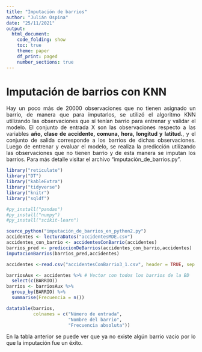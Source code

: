 ```yaml
---
title: "Imputación de barrios"
author: "Julián Ospina"
date: "25/11/2021"
output:
  html_document:
    code_folding: show
    toc: true
    theme: paper
    df_print: paged
    number_sections: true
---
```


<style>
body {
text-align: justify}
</style>

# Imputación de barrios con KNN

Hay un poco más de 20000 observaciones que no tienen asignado un barrio, de manera que para imputarlos, se utilizó el algoritmo KNN utilizando las observaciones que sí tenían barrio para entrenar y validar el modelo. El conjunto de entrada X son las observaciones respecto a las variables **año, clase de accidente, comuna, hora, longitud y latitud.**, y el conjunto de salida corresponde a los barrios de dichas observaciones. Luego de entrenar y evaluar el modelo, se realiza la predicción utilizando las observaciones que no tienen barrio y de esta manera se imputan los barrios. Para más detalle visitar el archivo "imputación_de_barrios.py".

```r
library("reticulate")
library("DT")
library("kableExtra")
library("tidyverse")
library("knitr")
library("sqldf")
```

```r
#py_install("pandas")
#py_install("numpy")
#py_install("scikit-learn")
```

```r
source_python("imputación_de_barrios_en_python2.py")
accidentes <- lecturaDatos("accidentesMDE.csv")
accidentes_con_barrio <- accidentesConBarrio(accidentes)
barrios_pred <- prediccionDeBarrios(accidentes_con_barrio,accidentes)
imputacionBarrios(barrios_pred,accidentes)
```

```r
accidentes <-read.csv("accidentesConBarrio3_1.csv", header = TRUE, sep = ",", dec = ".", encoding = "UTF-8")
```

```r
barriosAux <- accidentes %>% # Vector con todos los barrios de la BD
  select(c(BARRIO))
barrios <- barriosAux %>% 
  group_by(BARRIO) %>% 
  summarise(Frecuencia = n())
```


```r
datatable(barrios,
          colnames = c("Número de entrada",
                       "Nombre del barrio",
                       "Frecuencia absoluta"))
```
En la tabla anterior se puede ver que ya no existe algún barrio vacío por lo que la imputación fue un éxito.



